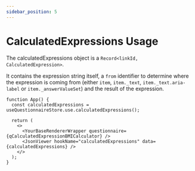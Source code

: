 ```yaml
---
sidebar_position: 5
---
```


# CalculatedExpressions Usage

The calculatedExpressions object is a `Record<linkId, CalculatedExpression>`.

It contains the expression string itself, a `from` identifier to determine where the expression is coming from (either `item`, `item._text`, `item._text.aria-label` or `item._answerValueSet`) and the result of the expression.

```tsx live
function App() {
  const calculatedExpressions = useQuestionnaireStore.use.calculatedExpressions();

  return (
    <>
      <YourBaseRendererWrapper questionnaire={qCalculatedExpressionBMICalculator} />
      <JsonViewer hookName="calculatedExpressions" data={calculatedExpressions} />
    </>
  );
}
```

